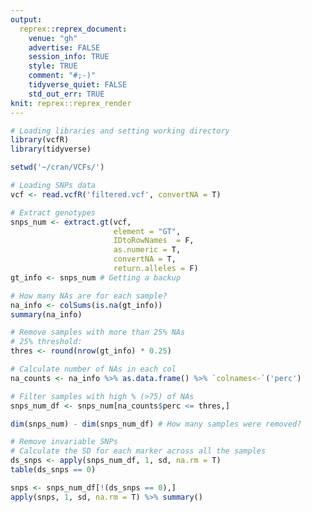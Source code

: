 ```yaml
---
output:
  reprex::reprex_document:
    venue: "gh"
    advertise: FALSE
    session_info: TRUE
    style: TRUE
    comment: "#;-)"
    tidyverse_quiet: FALSE
    std_out_err: TRUE
knit: reprex::reprex_render
---
```


```r
# Loading libraries and setting working directory
library(vcfR)
library(tidyverse)

setwd('~/cran/VCFs/')
```

```r
# Loading SNPs data
vcf <- read.vcfR('filtered.vcf', convertNA = T)
```

```r
# Extract genotypes
snps_num <- extract.gt(vcf, 
                       element = "GT",
                       IDtoRowNames  = F,
                       as.numeric = T,
                       convertNA = T,
                       return.alleles = F)
gt_info <- snps_num # Getting a backup

# How many NAs are for each sample?
na_info <- colSums(is.na(gt_info)) 
summary(na_info)

# Remove samples with more than 25% NAs
# 25% threshold: 
thres <- round(nrow(gt_info) * 0.25)

# Calculate number of NAs in each col
na_counts <- na_info %>% as.data.frame() %>% `colnames<-`('perc')

# Filter samples with high % (>75) of NAs
snps_num_df <- snps_num[na_counts$perc <= thres,]

dim(snps_num) - dim(snps_num_df) # How many samples were removed?
```

```r
# Remove invariable SNPs
# Calculate the SD for each marker across all the samples
ds_snps <- apply(snps_num_df, 1, sd, na.rm = T)
table(ds_snps == 0)

```



```r
snps <- snps_num_df[!(ds_snps == 0),] 
apply(snps, 1, sd, na.rm = T) %>% summary()

```
